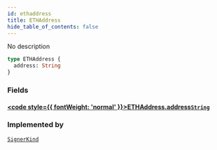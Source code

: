 ```yaml
---
id: ethaddress
title: ETHAddress
hide_table_of_contents: false
---
```








No description

```graphql
type ETHAddress {
  address: String
}
```


### Fields

#### [<code style={{ fontWeight: 'normal' }}>ETHAddress.<b>address</b></code>](#)<Bullet />[`String`](/mainnet/api/graphql/scalars/string) <Badge class="secondary" text="scalar"/>
> 
> 



### Implemented by

[`SignerKind`](/mainnet/api/graphql/unions/signer-kind)  <Badge class="secondary" text="union"/>



